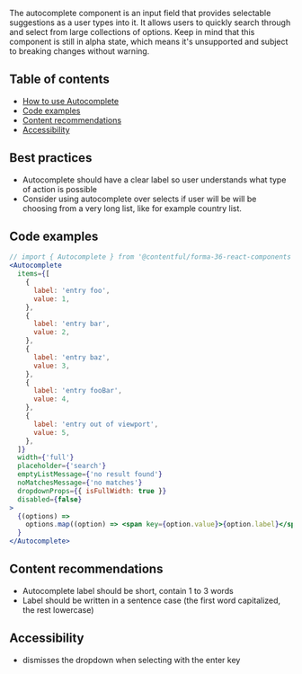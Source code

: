 The autocomplete component is an input field that provides selectable suggestions as a user types into it. It allows users to quickly search through and select from large collections of options.
Keep in mind that this component is still in alpha state, which means it's unsupported and subject to breaking changes without warning.

## Table of contents

- [How to use Autocomplete](#how-to-use-autocomplete)
- [Code examples](#code-examples)
- [Content recommendations](#content-recommendations)
- [Accessibility](#accessibility)

## Best practices

- Autocomplete should have a clear label so user understands what type of action is possible
- Consider using autocomplete over selects if user will be will be choosing from a very long list, like for example country list.

## Code examples

```jsx
// import { Autocomplete } from '@contentful/forma-36-react-components';
<Autocomplete
  items={[
    {
      label: 'entry foo',
      value: 1,
    },
    {
      label: 'entry bar',
      value: 2,
    },
    {
      label: 'entry baz',
      value: 3,
    },
    {
      label: 'entry fooBar',
      value: 4,
    },
    {
      label: 'entry out of viewport',
      value: 5,
    },
  ]}
  width={'full'}
  placeholder={'search'}
  emptyListMessage={'no result found'}
  noMatchesMessage={'no matches'}
  dropdownProps={{ isFullWidth: true }}
  disabled={false}
>
  {(options) =>
    options.map((option) => <span key={option.value}>{option.label}</span>)
  }
</Autocomplete>
```

## Content recommendations

- Autocomplete label should be short, contain 1 to 3 words
- Label should be written in a sentence case (the first word capitalized, the rest lowercase)

## Accessibility

- dismisses the dropdown when selecting with the enter key
